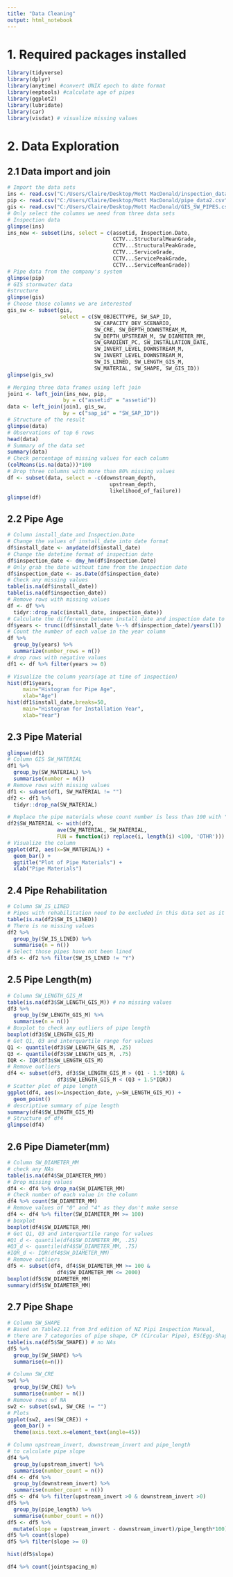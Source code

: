 ```yaml
---
title: "Data Cleaning"
output: html_notebook
---
```


# 1. Required packages installed
```r
library(tidyverse)
library(dplyr)
library(anytime) #convert UNIX epoch to date format
library(eeptools) #calculate age of pipes
library(ggplot2)
library(lubridate)
library(car)
library(visdat) # visualize missing values
```

# 2. Data Exploration
## 2.1 Data import and join
```r
# Import the data sets
ins <- read.csv("C:/Users/Claire/Desktop/Mott MacDonald/inspection_data.csv")
pip <- read.csv("C:/Users/Claire/Desktop/Mott MacDonald/pipe_data2.csv")
gis <- read.csv("C:/Users/Claire/Desktop/Mott MacDonald/GIS_SW_PIPES.csv")
# Only select the columns we need from three data sets
# Inspection data 
glimpse(ins)
ins_new <- subset(ins, select = c(assetid, Inspection.Date,
                                  CCTV...StructuralMeanGrade,
                                  CCTV...StructuralPeakGrade,
                                  CCTV...ServiceGrade,
                                  CCTV...ServicePeakGrade,
                                  CCTV...ServiceMeanGrade))
# Pipe data from the company's system
glimpse(pip)
# GIS stormwater data 
#structure
glimpse(gis)
# Choose those columns we are interested
gis_sw <- subset(gis, 
                 select = c(SW_OBJECTTYPE, SW_SAP_ID,
                            SW_CAPACITY_DEV_SCENARIO,
                            SW_CRE, SW_DEPTH_DOWNSTREAM_M,
                            SW_DEPTH_UPSTREAM_M, SW_DIAMETER_MM,
                            SW_GRADIENT_PC, SW_INSTALLATION_DATE,
                            SW_INVERT_LEVEL_DOWNSTREAM_M,
                            SW_INVERT_LEVEL_DOWNSTREAM_M,
                            SW_IS_LINED, SW_LENGTH_GIS_M,
                            SW_MATERIAL, SW_SHAPE, SW_GIS_ID))
glimpse(gis_sw)

# Merging three data frames using left join
join1 <- left_join(ins_new, pip, 
                  by = c("assetid" = "assetid"))
data <- left_join(join1, gis_sw,
                  by = c("sap_id" = "SW_SAP_ID"))
# Structure of the result 
glimpse(data)
# Observations of top 6 rows
head(data)
# Summary of the data set
summary(data)
# Check percentage of missing values for each column
(colMeans(is.na(data)))*100
# Drop three columns with more than 80% missing values
df <- subset(data, select = -c(downstream_depth, 
                                 upstream_depth, 
                                 likelihood_of_failure))
glimpse(df)
```

## 2.2 Pipe Age
```r
# Column install_date and Inspection.Date
# Change the values of install_date into date format
df$install_date <- anydate(df$install_date)
# Change the datetime format of inspection date
df$inspection_date <- dmy_hm(df$Inspection.Date)
# Only grab the date without time from the inspection date
df$inspection_date <- as.Date(df$inspection_date)
# Check any missing values 
table(is.na(df$install_date))
table(is.na(df$inspection_date))
# Remove rows with missing values
df <- df %>% 
  tidyr::drop_na(c(install_date, inspection_date))
# Calculate the difference between install date and inspection date to get pipe age.
df$years <- trunc((df$install_date %--% df$inspection_date)/years(1))
# Count the number of each value in the year column
df %>%
  group_by(years) %>%
  summarize(number_rows = n())
# drop rows with negative values
df1 <- df %>% filter(years >= 0)

# Visualize the column years(age at time of inspection)
hist(df1$years,
     main="Histogram for Pipe Age",
     xlab="Age")
hist(df1$install_date,breaks=50,
     main="Histogram for Installation Year",
     xlab="Year")
```
## 2.3 Pipe Material
```r
glimpse(df1)
# Column GIS SW_MATERIAL
df1 %>%
  group_by(SW_MATERIAL) %>%
  summarise(number = n())
# Remove rows with missing values
df1 <- subset(df1, SW_MATERIAL != "")
df2 <- df1 %>% 
  tidyr::drop_na(SW_MATERIAL)

# Replace the pipe materials whose count number is less than 100 with "OTHR".
df2$SW_MATERIAL <- with(df2, 
                ave(SW_MATERIAL, SW_MATERIAL,
                FUN = function(i) replace(i, length(i) <100, 'OTHR')))
# Visualize the column
ggplot(df2, aes(x=SW_MATERIAL)) +
  geom_bar() +
  ggtitle("Plot of Pipe Materials") +
  xlab("Pipe Materials")

```

## 2.4 Pipe Rehabilitation
```r
# Column SW_IS_LINED
# Pipes with rehabilitation need to be excluded in this data set as it will affect the results.
table(is.na(df2$SW_IS_LINED))
# There is no missing values
df2 %>% 
  group_by(SW_IS_LINED) %>%
  summarise(n = n())
# Select those pipes have not been lined
df3 <- df2 %>% filter(SW_IS_LINED != "Y")
```


## 2.5 Pipe Length(m)
```r
# Column SW_LENGTH_GIS_M
table(is.na(df3$SW_LENGTH_GIS_M)) # no missing values
df3 %>%
  group_by(SW_LENGTH_GIS_M) %>%
  summarise(n = n())
# Boxplot to check any outliers of pipe length
boxplot(df3$SW_LENGTH_GIS_M)
# Get Q1, Q3 and interquartile range for values
Q1 <- quantile(df3$SW_LENGTH_GIS_M, .25)
Q3 <- quantile(df3$SW_LENGTH_GIS_M, .75)
IQR <- IQR(df3$SW_LENGTH_GIS_M)
# Remove outliers
df4 <- subset(df3, df3$SW_LENGTH_GIS_M > (Q1 - 1.5*IQR) &
                df3$SW_LENGTH_GIS_M < (Q3 + 1.5*IQR))
# Scatter plot of pipe length
ggplot(df4, aes(x=inspection_date, y=SW_LENGTH_GIS_M)) + 
  geom_point()
# descriptive summary of pipe length
summary(df4$SW_LENGTH_GIS_M)
# Structure of df4
glimpse(df4)
```

## 2.6 Pipe Diameter(mm)
```r
# Column SW_DIAMETER_MM
# check any NAs
table(is.na(df4$SW_DIAMETER_MM))
# Drop missing values
df4 <- df4 %>% drop_na(SW_DIAMETER_MM)
# Check number of each value in the column
df4 %>% count(SW_DIAMETER_MM)
# Remove values of "0" and "4" as they don't make sense
df4 <- df4 %>% filter(SW_DIAMETER_MM >= 100)
# boxplot 
boxplot(df4$SW_DIAMETER_MM)
# Get Q1, Q3 and interquartile range for values
#Q1_d <- quantile(df4$SW_DIAMETER_MM, .25)
#Q3_d <- quantile(df4$SW_DIAMETER_MM, .75)
#IQR_d <- IQR(df4$SW_DIAMETER_MM)
# Remove outliers
df5 <- subset(df4, df4$SW_DIAMETER_MM >= 100 &
                df4$SW_DIAMETER_MM <= 2000)
boxplot(df5$SW_DIAMETER_MM)
summary(df5$SW_DIAMETER_MM)

```

## 2.7 Pipe Shape
```r
# Column SW_SHAPE
# Based on Table2.11 from 3rd edition of NZ Pipi Inspection Manual,
# there are 7 categories of pipe shape, CP (Circular Pipe), ES(Egg-Shaped),OS(Oval-Shaped), RB(Rectangular Box), SB(Square Box), US(U-Shaped), XX(Others).
table(is.na(df5$SW_SHAPE)) # no NAs
df5 %>% 
  group_by(SW_SHAPE) %>%
  summarise(n=n())

```


```r
# Column SW_CRE
sw1 %>% 
  group_by(SW_CRE) %>%
  summarise(number = n())
# Remove rows of NA 
sw2 <- subset(sw1, SW_CRE != "")
# Plots
ggplot(sw2, aes(SW_CRE)) +
  geom_bar() +
  theme(axis.text.x=element_text(angle=45))
```






```r
# Column upstream_invert, downstream_invert and pipe_length
# to calculate pipe slope
df4 %>%
  group_by(upstream_invert) %>%
  summarise(number_count = n())
df4 <- df4 %>%
  group_by(downstream_invert) %>%
  summarise(number_count = n()) 
df5 <- df4 %>% filter(upstream_invert >0 & downstream_invert >0)
df5 %>%
  group_by(pipe_length) %>%
  summarise(number_count = n())
df5 <- df5 %>% 
  mutate(slope = (upstream_invert - downstream_invert)/pipe_length*100)
df5 %>% count(slope) 
df5 %>% filter(slope >= 0)

hist(df5$slope)
```
```r
df4 %>% count(jointspacing_m)
```


